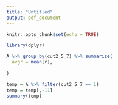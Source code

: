 ```yaml
---
title: "Untitled"
output: pdf_document
---
```


```r
knitr::opts_chunk$set(echo = TRUE)
```

```r
library(dplyr)
```

```r
A %>% group_by(cut2_5_7) %>% summarize(
  avgr = mean(r),
  
)
```


```r
temp = A %>% filter(cut2_5_7 == 1) 
temp = temp[,-11]
summary(temp)
```

